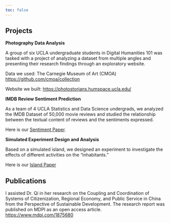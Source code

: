 ```yaml
---
toc: false
---
```


## Projects

**Photography Data Analysis** 

A group of six UCLA undergraduate students in Digital Humanities 101 was tasked with a project of analyzing a dataset from multiple angles and presenting their research findings through an exploratory website.

Data we used: The Carnegie Museum of Art (CMOA) [https://github.com/cmoa/collection](https://github.com/cmoa/collection)

Website we built: [https://photostorians.humspace.ucla.edu/](https://photostorians.humspace.ucla.edu/)



**IMDB Review Sentiment Prediction**

As a team of 4 UCLA Statistics and Data Science undergrads, we analyzed the IMDB Dataset of 50,000 movie reviews and studied the relationship between the textual content of reviews and the sentiments expressed. 

Here is our [Sentiment Paper](Stats101C.pdf "Sentiment Paper"). 



**Simulated Experiment Design and Analysis** 

Based on a simulated island, we designed an experiment to investigate the effects of different activities on the “inhabitants.”

Here is our [Island Paper](stats100b.pdf "Island Paper")




## Publications

I assisted Dr. Qi in her research on the Coupling and Coordination of Systems of Citizenization, Regional Economy, and Public Service in China from the Perspective of Sustainable Development. The research report was published on MDPI as an open access article. [https://www.mdpi.com/1875680](https://www.mdpi.com/1875680)

